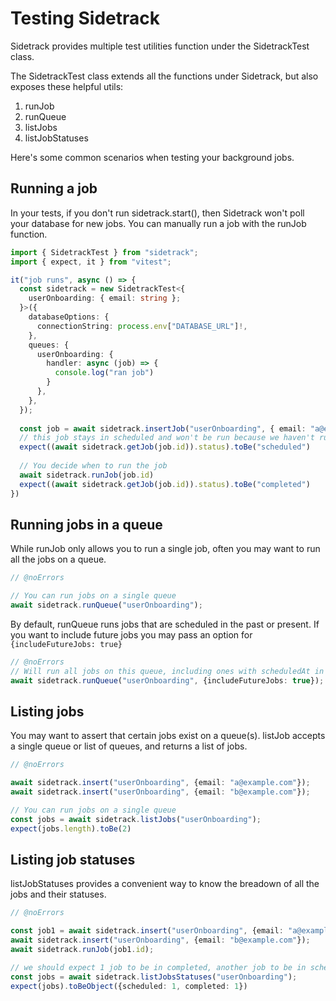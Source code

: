 
# Testing Sidetrack

Sidetrack provides multiple test utilities function under the SidetrackTest class.

The SidetrackTest class extends all the functions under Sidetrack, but also exposes these helpful utils:

1. runJob
2. runQueue
3. listJobs
4. listJobStatuses

Here's some common scenarios when testing your background jobs.

## Running a job

In your tests, if you don't run sidetrack.start(), then Sidetrack won't poll your database for new jobs.
You can manually run a job with the runJob function.

```ts twoslash
import { SidetrackTest } from "sidetrack";
import { expect, it } from "vitest";

it("job runs", async () => {
  const sidetrack = new SidetrackTest<{
    userOnboarding: { email: string };
  }>({
    databaseOptions: {
      connectionString: process.env["DATABASE_URL"]!,
    },
    queues: {
      userOnboarding: {
        handler: async (job) => {
          console.log("ran job")
        }
      },
    },
  });
  
  const job = await sidetrack.insertJob("userOnboarding", { email: "a@example.com" });
  // this job stays in scheduled and won't be run because we haven't run sidetrack.start()
  expect((await sidetrack.getJob(job.id)).status).toBe("scheduled")
  
  // You decide when to run the job
  await sidetrack.runJob(job.id)
  expect((await sidetrack.getJob(job.id)).status).toBe("completed")
})

```
## Running jobs in a queue

While runJob only allows you to run a single job, often you may want to run all the jobs on a queue.

```ts twoslash
// @noErrors

// You can run jobs on a single queue
await sidetrack.runQueue("userOnboarding"); 
```

By default, runQueue runs jobs that are scheduled in the past or present. If you want to include future jobs you may pass an option for `{includeFutureJobs: true}`

```ts twoslash
// @noErrors
// Will run all jobs on this queue, including ones with scheduledAt in the future
await sidetrack.runQueue("userOnboarding", {includeFutureJobs: true}); 
```


## Listing jobs

You may want to assert that certain jobs exist on a queue(s).
listJob accepts a single queue or list of queues, and returns a list of jobs.

```ts twoslash
// @noErrors

await sidetrack.insert("userOnboarding", {email: "a@example.com"}); 
await sidetrack.insert("userOnboarding", {email: "b@example.com"}); 

// You can run jobs on a single queue
const jobs = await sidetrack.listJobs("userOnboarding"); 
expect(jobs.length).toBe(2)
```


## Listing job statuses

listJobStatuses provides a convenient way to know the breadown of all the jobs and their statuses.

```ts twoslash
// @noErrors

const job1 = await sidetrack.insert("userOnboarding", {email: "a@example.com"}); 
await sidetrack.insert("userOnboarding", {email: "b@example.com"}); 
await sidetrack.runJob(job1.id); 

// we should expect 1 job to be in completed, another job to be in scheduled
const jobs = await sidetrack.listJobsStatuses("userOnboarding"); 
expect(jobs).toBeObject({scheduled: 1, completed: 1})
```
